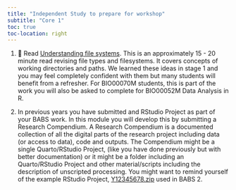 ```yaml
---
title: "Independent Study to prepare for workshop"
subtitle: "Core 1"
toc: true
toc-location: right
---
```


1.  📖 Read  [Understanding file systems](https://3mmarand.github.io/comp4biosci/file_systems.html). This is an approximately 15 - 20 minute read revising file types and filesystems. It covers concepts of working directories and paths. We learned these ideas in stage 1 and you may feel completely confident with them but many students will benefit from a refresher. For BIO00070M students, this is part of the work you will also be asked to complete for BIO00052M Data Analysis in R.

2.  In previous years you have submitted and RStudio Project as part of your BABS work. In this module you will develop this by submitting a Research Compendium. A Research Compendium is a documented collection of all the digital parts of the research project including data (or access to data), code and outputs. The Compendium might be a single Quarto/RStudio Project, (like you have done previously but with better documentation) or it might be a folder including an Quarto/RStudio Project and other material/scripts including the description of unscripted processing. You might want to remind yourself of the example RStudio Project, [Y12345678.zip](Y12345678.zip) used in BABS 2.